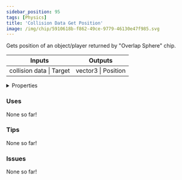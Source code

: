 ```yaml
---
sidebar_position: 95
tags: [Physics]
title: 'Collision Data Get Position'
image: /img/chip/5910618b-f862-49ce-9779-46130e47f985.svg
---
```


Gets position of an object/player returned by "Overlap Sphere" chip.



<IChip uuid="5910618b-f862-49ce-9779-46130e47f985"/>

<table><thead><tr><th>Inputs</th><th>Outputs</th></tr></thead><tbody><tr><td>collision data | Target</td><td>vector3 | Position</td></tr></tbody></table>

<details>
  <summary>Properties</summary>
  <div>
    <div>
    <table>
      <tbody>
        <tr>
          <td>Is beta required?</td>
          <td>No</td>
        </tr>
        <tr>
          <td>Is chip a trolling risk?</td>
          <td>No</td>
        </tr>
        <tr>
          <td>Is chip a role assignment risk?</td>
          <td>No</td>
        </tr>
        <tr>
          <td>Chip UUID</td>
          <td>5910618b-f862-49ce-9779-46130e47f985</td>
        </tr>
        <tr>
          <td>Room availability</td>
          <td>Available everywhere</td>
        </tr>
      </tbody>
    </table>
    </div>
  </div>
</details>

### Uses

None so far!

### Tips

None so far!

### Issues

None so far!